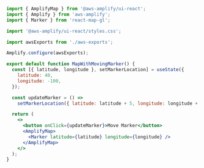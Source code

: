 ```jsx
import { AmplifyMap } from '@aws-amplify/ui-react';
import { Amplify } from 'aws-amplify';
import { Marker } from 'react-map-gl';

import '@aws-amplify/ui-react/styles.css';

import awsExports from './aws-exports';

Amplify.configure(awsExports);

export default function MapWithMovingMarker() {
  const [{ latitude, longitude }, setMarkerLocation] = useState({
    latitude: 40,
    longitude: -100,
  });

  const updateMarker = () =>
    setMarkerLocation({ latitude: latitude + 5, longitude: longitude + 5 });

  return (
    <>
      <button onClick={updateMarker}>Move Marker</button>
      <AmplifyMap>
        <Marker latitude={latitude} longitude={longitude} />
      </AmplifyMap>
    </>
  );
}
```

